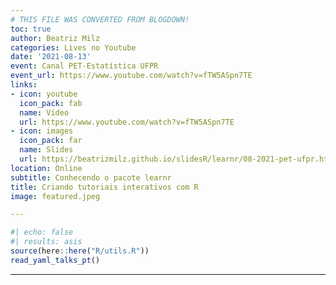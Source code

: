 ```yaml
---
# THIS FILE WAS CONVERTED FROM BLOGDOWN!
toc: true
author: Beatriz Milz
categories: Lives no Youtube
date: '2021-08-13'
event: Canal PET-Estatística UFPR
event_url: https://www.youtube.com/watch?v=fTW5ASpn7TE
links:
- icon: youtube
  icon_pack: fab
  name: Video
  url: https://www.youtube.com/watch?v=fTW5ASpn7TE
- icon: images
  icon_pack: far
  name: Slides
  url: https://beatrizmilz.github.io/slidesR/learnr/08-2021-pet-ufpr.html
location: Online
subtitle: Conhecendo o pacote learnr
title: Criando tutoriais interativos com R
image: featured.jpeg

---
```


```r
#| echo: false
#| results: asis
source(here::here("R/utils.R"))
read_yaml_talks_pt()
```


---

